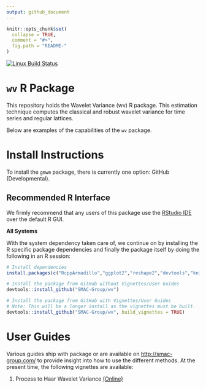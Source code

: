 ```yaml
---
output: github_document
---
```



<!-- README.md is generated from README.Rmd. Please edit that file -->

```r
knitr::opts_chunk$set(
  collapse = TRUE,
  comment = "#>",
  fig.path = "README-"
)
```

[![Linux Build Status](https://travis-ci.org/SMAC-Group/wv.svg?branch=master)](https://travis-ci.org/SMAC-Group/wv)

# `wv` R Package

This repository holds the Wavelet Variance (wv) R package. This estimation technique computes the classical and robust wavelet variance for time series and regular lattices.

Below are examples of the capabilities of the `wv` package.


# Install Instructions

To install the `gmwm` package, there is currently one option: GitHub (Developmental).

## Recommended R Interface

We firmly recommend that any users of this package use the [RStudio IDE](https://www.rstudio.com/products/rstudio/download/) over the default R GUI.

**All Systems**

With the system dependency taken care of, we continue on by installing the R specific package dependencies and finally the package itself by doing the following in an R session: 

```r
# Install dependencies
install.packages(c("RcppArmadillo","ggplot2","reshape2","devtools","knitr","rmarkdown"))

# Install the package from GitHub without Vignettes/User Guides
devtools::install_github("SMAC-Group/wv")

# Install the package from GitHub with Vignettes/User Guides
# Note: This will be a longer install as the vignettes must be built.
devtools::install_github("SMAC-Group/wv", build_vignettes = TRUE)
```


# User Guides

Various guides ship with package or are available on <http://smac-group.com/> to provide insight into how to use the different methods. At the present time, the following vignettes are available:

1. Process to Haar Wavelet Variance [(Online)](https://smac-group.com/computing/2016/05/23/process-to-haar-wavelet-variance-formulae.html)